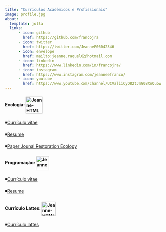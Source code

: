 ---
title: "Currículos Acadêmicos e Profissionais"
image: profile.jpg
about:
  template: jolla
  links:
      - icon: github
        href: https://github.com/francojra
      - icon: twitter
        href: https://twitter.com/JeanneF06042346
      - icon: envelope
        href: mailto:jeanne.raquel02@hotmail.com
      - icon: linkedin
        href: https://www.linkedin.com/in/francojra/
      - icon: instagram
        href: https://www.instagram.com/jeanneefranco/
      - icon: youtube
        href: https://www.youtube.com/channel/UCValiiCyO82tJmG0BXnQuow
---

<html>

<body>

<div style="text-align:left">

<p>

<h4>

Ecologia: <img src="https://img.icons8.com/sf-regular/512/forest.png" alt="Jeanne-HTML" align="center" height="54" width="54"/>

</p>

</h4>

</div>

</body>

</html>

::: {style="text-align:left"}
◾️[Currículo vitae](curriculum_vitae_jeanne_franco_pt.pdf)

◾️[Resume](curriculum_vitae_jeanne_franco_en.pdf)

◾️[Paper Jounal Restoration Ecology](paper_Jeanne_Gustavo_Gislene.pdf)
:::

<html>

<body>

<div style="text-align:left">

<p>

<h4>

Programação: <img src="https://img.icons8.com/ios-filled/512/monitor.png" alt="Jeanne-HTML" align="center" height="45" width="42"/>

</p>

</h4>

</div>

</body>

</html>

::: {style="text-align:left"}
◾️[Currículo vitae](resume_jeanne_franco_pt.pdf)

◾️[Resume](resume_jeanne_franco_en.pdf)
:::

<html>

<body>

<div style="text-align:left">

<p>

<h4>

Currículo Lattes: <img src="https://img.icons8.com/ios-filled/512/student-female.png" alt="Jeanne-HTML" align="center" height="45" width="45"/>

</p>

</h4>

</div>

</body>

</html>

::: {style="text-align:left"}
◾️[Currículo lattes](http://buscatextual.cnpq.br/buscatextual/visualizacv.do?id=K4354736H7&tokenCaptchar=03AD1IbLAgLqHZa93ESpzQiAcU6HKy8efrio2hG-a4YK4rRcWnv6-Ua6PojAImdqkJzRV9hlUwNUb-cCKRD4ijgBnLtsayfoUPqvB5Bs1y7BIN7HdDtHSJGBKygdvK2haVvVOfEbY7TRsN8lcthMn4BFpIZzaV0jfgW0YrjTduQjXM9_re6H9tPr5aG840HbKDW6gDkWtncvjI9waZVIEl-7XPVnenmg2HmcUqCkxA_9zwm7dpgwWH9dbQIBu2m8Qs5tAz6KjP8JeIOMWsZTt_WZETDut50jOIcouwiQq8bZZsDk7xmbbUt05Kkxj1-tUS4RpEbstfhApHf7xWUA5k3jsnljQrOBMks3paWEzQW5vv4Nx7YoedCZ7gV3hdasU3HEcL6_HrkKJa1SXyK0PRVqlGcwV_1CPZbRG4p8dYmKXeWX6y1vtA-iBQ4iQZ2bfN2nHZo3LjIB9nTv9OV-7JuxvxJk6ixRegg0JPswCNPkdgkPuoNX6d3dRZ9XHfxYBushb2Z3BhhI8hhpz21dISFciPRMuCRiCdZw)
:::
